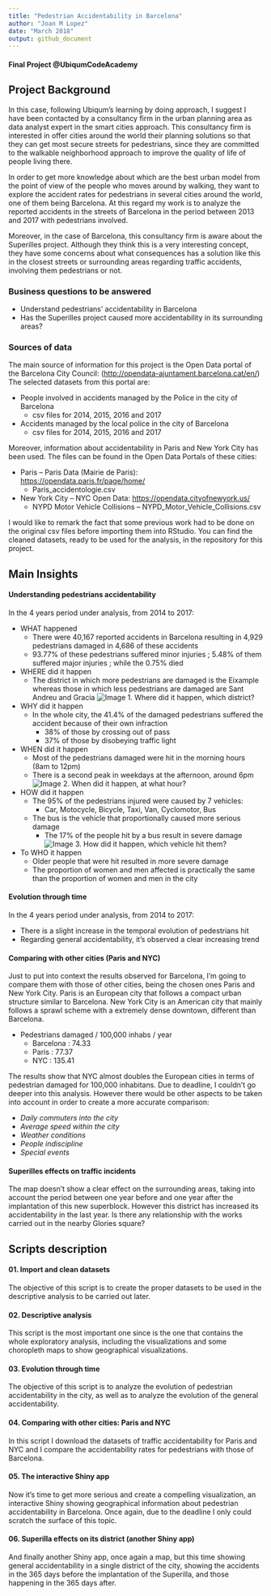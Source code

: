 ```yaml
---
title: "Pedestrian Accidentability in Barcelona"
author: "Joan M Lopez"
date: "March 2018"
output: github_document
---
```


#### Final Project @UbiqumCodeAcademy

## Project Background
In this case, following Ubiqum's learning by doing approach, I suggest I have been contacted by a consultancy firm in the urban planning area as data analyst expert in the smart cities approach. This consultancy firm is interested in offer cities around the world their planning solutions so that they can get most secure streets for pedestrians, since they are committed to the walkable neighborhood approach to improve the quality of life of people living there.

In order to get more knowledge about which are the best urban model from the point of view of the people who moves around by walking, they want to explore the accident rates for pedestrians in several cities around the world, one of them being Barcelona. At this regard my work is to analyze the reported accidents in the streets of Barcelona in the period between 2013 and 2017 with pedestrians involved.

Moreover, in the case of Barcelona, this consultancy firm is aware about the Superilles project. Although they think this is a very interesting concept, they have some concerns about what consequences has a solution like this in the closest streets or surrounding areas regarding traffic accidents, involving them pedestrians or not.

### Business questions to be answered
* Understand pedestrians' accidentability in Barcelona
* Has the Superilles project caused more accidentability in its surrounding areas?

### Sources of data
The main source of information for this project is the Open Data portal of the Barcelona City Council: 
(<http://opendata-ajuntament.barcelona.cat/en/>) The selected datasets from this portal are:

* People involved in accidents managed by the Police in the city of Barcelona 
    + csv files for 2014, 2015, 2016 and 2017
* Accidents managed by the local police in the city of Barcelona
    + csv files for 2014, 2015, 2016 and 2017

Moreover, information about accidentability in Paris and New York City has been used. The files can be found in the Open Data Portals of these cities:

* Paris – Paris Data (Mairie de Paris): <https://opendata.paris.fr/page/home/>
    + Paris_accidentologie.csv
* New York City – NYC Open Data: <https://opendata.cityofnewyork.us/>
    + NYPD Motor Vehicle Collisions – NYPD_Motor_Vehicle_Collisions.csv

I would like to remark the fact that some previous work had to be done on the original csv files before importing them into RStudio. You can find the cleaned datasets, ready to be used for the analysis, in the repository for this project.

## Main Insights
#### Understanding pedestrians accidentability
In the 4 years period under analysis, from 2014 to 2017:

* WHAT happened
    + There were 40,167 reported accidents in Barcelona resulting in 4,929 pedestrians damaged in 4,686 of these accidents
    + 93.77% of these pedestrians suffered minor injuries ; 5.48% of them suffered major injuries ; while the 0.75% died
* WHERE did it happen
    + The district in which more pedestrians are damaged is the Eixample whereas those in which less pedestrians are damaged are Sant Andreu and Gracia
![Image 1. Where did it happen, which district?](./Images/Where_BCN_Ped.svg)
* WHY did it happen
    + In the whole city, the 41.4% of the damaged pedestrians suffered the accident because of their own infraction
        - 38% of those by crossing out of pass
        - 37% of those by disobeying traffic light
* WHEN did it happen
    + Most of the pedestrians damaged were hit in the morning hours (8am to 12pm)
    + There is a second peak in weekdays at the afternoon, around 6pm
![Image 2. When did it happen, at what hour?](./Images/When_BCN_Ped.svg)
* HOW did it happen
    + The 95% of the pedestrians injured were caused by 7 vehicles:
        - Car, Motocycle, Bicycle, Taxi, Van, Cyclomotor, Bus
    + The bus is the vehicle that proportionally caused more serious damage
        - The 17% of the people hit by a bus result in severe damage
![Image 3. How did it happen, which vehicle hit them?](./Images/How_BCN_Ped.svg)
* To WHO it happen
    + Older people that were hit resulted in more severe damage
    + The proportion of women and men affected is practically the same than the proportion of women and men in the city

#### Evolution through time
In the 4 years period under analysis, from 2014 to 2017:

* There is a slight increase in the temporal evolution of pedestrians hit
* Regarding general accidentability, it's observed a clear increasing trend

#### Comparing with other cities (Paris and NYC)
Just to put into context the results observed for Barcelona, I'm going to compare them with those of other cities, being the chosen ones Paris and New York City. Paris is an European city that follows a compact urban structure similar to Barcelona. New York City is an American city that mainly follows a sprawl scheme with a extremely dense downtown, different than Barcelona.

* Pedestrians damaged / 100,000 inhabs / year
    + Barcelona : 74.33
    + Paris : 77.37
    + NYC : 135.41

The results show that NYC almost doubles the European cities in terms of pedestrian damaged for 100,000 inhabitans. Due to deadline, I couldn't go deeper into this analysis. However there would be other aspects to be taken into account in order to create a more accurate comparison:

* *Daily commuters into the city*
* *Average speed within the city*
* *Weather conditions*
* *People indiscipline*
* *Special events*

#### Superilles effects on traffic incidents
The map doesn't show a clear effect on the surrounding areas, taking into account the period between one year before and one year after the implantation of this new superblock. However this district has increased its accidentability in the last year. Is there any relationship with the works carried out in the nearby Glories square?

## Scripts description

#### 01. Import and clean datasets
The objective of this script is to create the proper datasets to be used in the descriptive analysis to be carried out later.

#### 02. Descriptive analysis
This script is the most important one since is the one that contains the whole exploratory analysis, including the visualizations and some choropleth maps to show geographical visualizations.

#### 03. Evolution through time
The objective of this script is to analyze the evolution of pedestrian accidentability in the city, as well as to analyze the evolution of the general accidentability.

#### 04. Comparing with other cities: Paris and NYC
In this script I download the datasets of traffic accidentability for Paris and NYC and I compare the accidentability rates for pedestrians with those of Barcelona.

#### 05. The interactive Shiny app
Now it's time to get more serious and create a compelling visualization, an interactive Shiny showing geographical information about pedestrian accidentability in Barcelona. Once again, due to the deadline I only could scratch the surface of this topic.

#### 06. Superilla effects on its district (another Shiny app)
And finally another Shiny app, once again a map, but this time showing general accidentability in a single district of the city, showing the accidents in the 365 days before the implantation of the Superilla, and those happening in the 365 days after.
